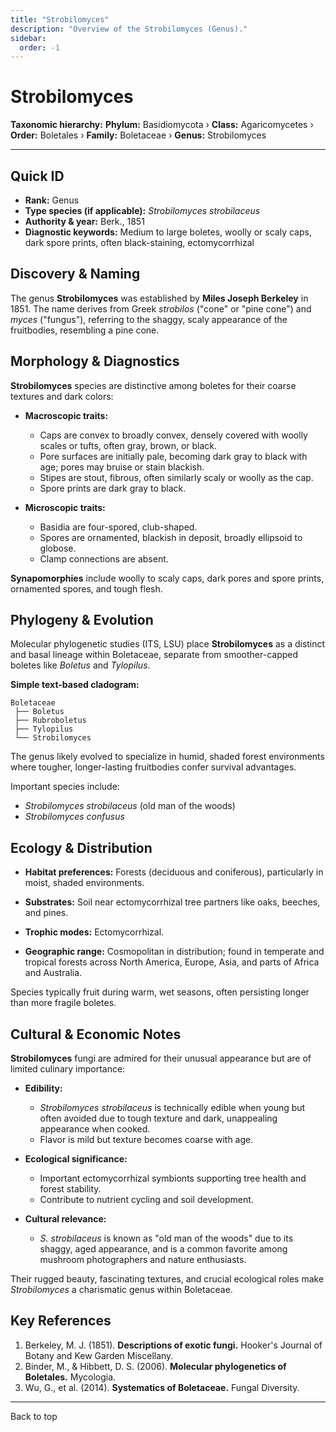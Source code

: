 ```yaml
---
title: "Strobilomyces"
description: "Overview of the Strobilomyces (Genus)."
sidebar:
  order: -1
---
```



# Strobilomyces <Badge variant="note" text="Genus" />

**Taxonomic hierarchy:** **Phylum:** Basidiomycota › **Class:** Agaricomycetes › **Order:** Boletales › **Family:** Boletaceae › **Genus:** Strobilomyces

---

## Quick ID
* **Rank:** Genus  
* **Type species (if applicable):** _Strobilomyces strobilaceus_  
* **Authority & year:** Berk., 1851  
* **Diagnostic keywords:** Medium to large boletes, woolly or scaly caps, dark spore prints, often black-staining, ectomycorrhizal  

## Discovery & Naming
The genus **Strobilomyces** was established by **Miles Joseph Berkeley** in 1851. The name derives from Greek _strobilos_ ("cone" or "pine cone") and _myces_ ("fungus"), referring to the shaggy, scaly appearance of the fruitbodies, resembling a pine cone.

## Morphology & Diagnostics
**Strobilomyces** species are distinctive among boletes for their coarse textures and dark colors:

- **Macroscopic traits:**
  - Caps are convex to broadly convex, densely covered with woolly scales or tufts, often gray, brown, or black.
  - Pore surfaces are initially pale, becoming dark gray to black with age; pores may bruise or stain blackish.
  - Stipes are stout, fibrous, often similarly scaly or woolly as the cap.
  - Spore prints are dark gray to black.

- **Microscopic traits:**
  - Basidia are four-spored, club-shaped.
  - Spores are ornamented, blackish in deposit, broadly ellipsoid to globose.
  - Clamp connections are absent.

**Synapomorphies** include woolly to scaly caps, dark pores and spore prints, ornamented spores, and tough flesh.

## Phylogeny & Evolution
Molecular phylogenetic studies (ITS, LSU) place **Strobilomyces** as a distinct and basal lineage within Boletaceae, separate from smoother-capped boletes like _Boletus_ and _Tylopilus_.

**Simple text-based cladogram:**
```
Boletaceae
 ├── Boletus
 ├── Rubroboletus
 ├── Tylopilus
 └── Strobilomyces
```
The genus likely evolved to specialize in humid, shaded forest environments where tougher, longer-lasting fruitbodies confer survival advantages.

Important species include:

- _Strobilomyces strobilaceus_ (old man of the woods)
- _Strobilomyces confusus_

## Ecology & Distribution
- **Habitat preferences:** Forests (deciduous and coniferous), particularly in moist, shaded environments.
- **Substrates:** Soil near ectomycorrhizal tree partners like oaks, beeches, and pines.
- **Trophic modes:** Ectomycorrhizal.

- **Geographic range:** Cosmopolitan in distribution; found in temperate and tropical forests across North America, Europe, Asia, and parts of Africa and Australia.

Species typically fruit during warm, wet seasons, often persisting longer than more fragile boletes.

## Cultural & Economic Notes
**Strobilomyces** fungi are admired for their unusual appearance but are of limited culinary importance:

- **Edibility:**
  - _Strobilomyces strobilaceus_ is technically edible when young but often avoided due to tough texture and dark, unappealing appearance when cooked.
  - Flavor is mild but texture becomes coarse with age.

- **Ecological significance:**
  - Important ectomycorrhizal symbionts supporting tree health and forest stability.
  - Contribute to nutrient cycling and soil development.

- **Cultural relevance:**
  - _S. strobilaceus_ is known as "old man of the woods" due to its shaggy, aged appearance, and is a common favorite among mushroom photographers and nature enthusiasts.

Their rugged beauty, fascinating textures, and crucial ecological roles make _Strobilomyces_ a charismatic genus within Boletaceae.

## Key References
1. Berkeley, M. J. (1851). **Descriptions of exotic fungi.** Hooker's Journal of Botany and Kew Garden Miscellany.  
2. Binder, M., & Hibbett, D. S. (2006). **Molecular phylogenetics of Boletales.** Mycologia.  
3. Wu, G., et al. (2014). **Systematics of Boletaceae.** Fungal Diversity.  

---

<LinkButton href="#top" variant="minimal" icon="arrow-up">
  Back to top
</LinkButton>
